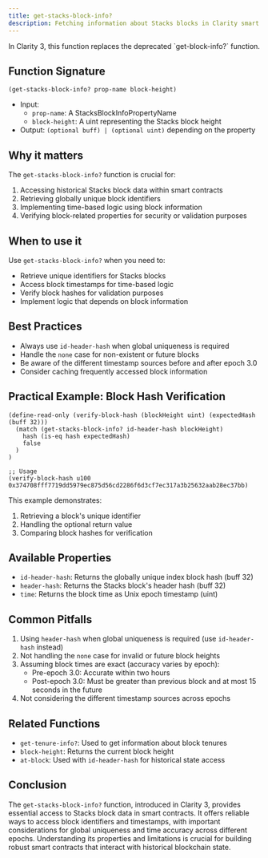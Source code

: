 ```yaml
---
title: get-stacks-block-info?
description: Fetching information about Stacks blocks in Clarity smart contracts.
---
```


<Callout>
In Clarity 3, this function replaces the deprecated `get-block-info?` function.
</Callout>

## Function Signature

```clarity
(get-stacks-block-info? prop-name block-height)
```

- Input: 
  - `prop-name`: A StacksBlockInfoPropertyName
  - `block-height`: A uint representing the Stacks block height
- Output: `(optional buff) | (optional uint)` depending on the property

## Why it matters

The `get-stacks-block-info?` function is crucial for:

1. Accessing historical Stacks block data within smart contracts
2. Retrieving globally unique block identifiers
3. Implementing time-based logic using block information
4. Verifying block-related properties for security or validation purposes

## When to use it

Use `get-stacks-block-info?` when you need to:

- Retrieve unique identifiers for Stacks blocks
- Access block timestamps for time-based logic
- Verify block hashes for validation purposes
- Implement logic that depends on block information

## Best Practices

- Always use `id-header-hash` when global uniqueness is required
- Handle the `none` case for non-existent or future blocks
- Be aware of the different timestamp sources before and after epoch 3.0
- Consider caching frequently accessed block information

## Practical Example: Block Hash Verification

```clarity
(define-read-only (verify-block-hash (blockHeight uint) (expectedHash (buff 32)))
  (match (get-stacks-block-info? id-header-hash blockHeight)
    hash (is-eq hash expectedHash)
    false
  )
)

;; Usage
(verify-block-hash u100 0x374708fff7719dd5979ec875d56cd2286f6d3cf7ec317a3b25632aab28ec37bb)
```

This example demonstrates:
1. Retrieving a block's unique identifier
2. Handling the optional return value
3. Comparing block hashes for verification

## Available Properties

- `id-header-hash`: Returns the globally unique index block hash (buff 32)
- `header-hash`: Returns the Stacks block's header hash (buff 32)
- `time`: Returns the block time as Unix epoch timestamp (uint)

## Common Pitfalls

1. Using `header-hash` when global uniqueness is required (use `id-header-hash` instead)
2. Not handling the `none` case for invalid or future block heights
3. Assuming block times are exact (accuracy varies by epoch):
   - Pre-epoch 3.0: Accurate within two hours
   - Post-epoch 3.0: Must be greater than previous block and at most 15 seconds in the future
4. Not considering the different timestamp sources across epochs

## Related Functions

- `get-tenure-info?`: Used to get information about block tenures
- `block-height`: Returns the current block height
- `at-block`: Used with `id-header-hash` for historical state access

## Conclusion

The `get-stacks-block-info?` function, introduced in Clarity 3, provides essential access to Stacks block data in smart contracts. It offers reliable ways to access block identifiers and timestamps, with important considerations for global uniqueness and time accuracy across different epochs. Understanding its properties and limitations is crucial for building robust smart contracts that interact with historical blockchain state.

